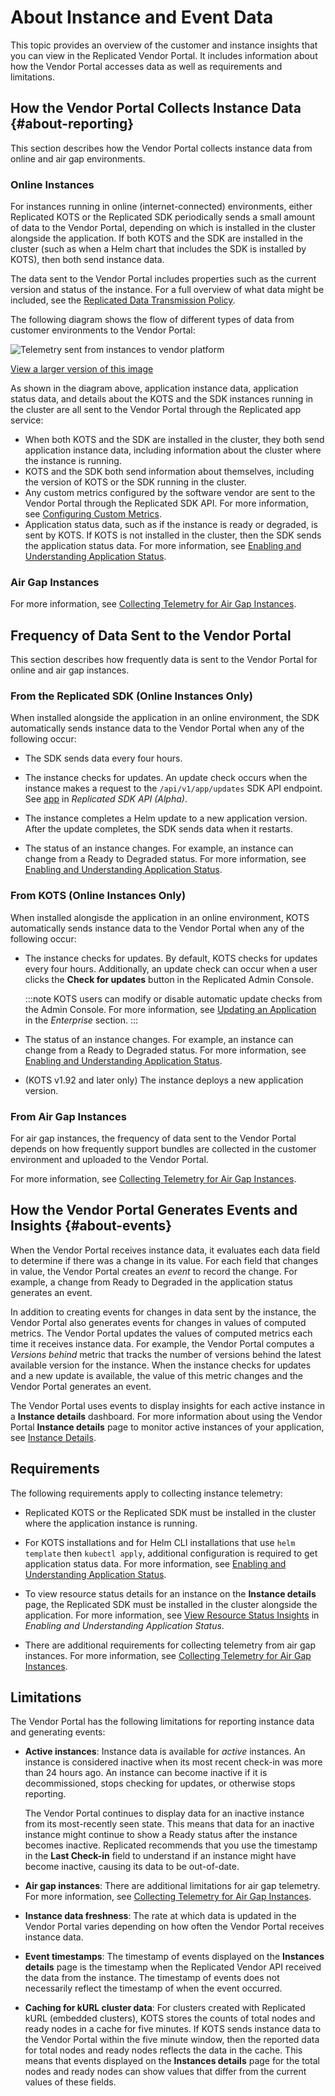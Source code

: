 
# About Instance and Event Data

This topic provides an overview of the customer and instance insights that you can view in the Replicated Vendor Portal. It includes information about how the Vendor Portal accesses data as well as requirements and limitations.  

## How the Vendor Portal Collects Instance Data {#about-reporting}

This section describes how the Vendor Portal collects instance data from online and air gap environments.

### Online Instances

For instances running in online (internet-connected) environments, either Replicated KOTS or the Replicated SDK periodically sends a small amount of data to the Vendor Portal, depending on which is installed in the cluster alongside the application. If both KOTS and the SDK are installed in the cluster (such as when a Helm chart that includes the SDK is installed by KOTS), then both send instance data.

The data sent to the Vendor Portal includes properties such as the current version and status of the instance. For a full overview of what data might be included, see the [Replicated Data Transmission Policy](https://docs.replicated.com/vendor/policies-data-transmission).

The following diagram shows the flow of different types of data from customer environments to the Vendor Portal:

![Telemetry sent from instances to vendor platform](/images/telemetry-diagram.png)

[View a larger version of this image](/images/telemetry-diagram.png)

As shown in the diagram above, application instance data, application status data, and details about the KOTS and the SDK instances running in the cluster are all sent to the Vendor Portal through the Replicated app service:
* When both KOTS and the SDK are installed in the cluster, they both send application instance data, including information about the cluster where the instance is running.
* KOTS and the SDK both send information about themselves, including the version of KOTS or the SDK running in the cluster.
* Any custom metrics configured by the software vendor are sent to the Vendor Portal through the Replicated SDK API. For more information, see [Configuring Custom Metrics](/vendor/custom-metrics).
* Application status data, such as if the instance is ready or degraded, is sent by KOTS. If KOTS is not installed in the cluster, then the SDK sends the application status data. For more information, see [Enabling and Understanding Application Status](/vendor/insights-app-status).

### Air Gap Instances

<AirGapTelemetry/>

For more information, see [Collecting Telemetry for Air Gap Instances](/vendor/telemetry-air-gap).

## Frequency of Data Sent to the Vendor Portal

This section describes how frequently data is sent to the Vendor Portal for online and air gap instances.

### From the Replicated SDK (Online Instances Only)

When installed alongside the application in an online environment, the SDK automatically sends instance data to the Vendor Portal when any of the following occur:

* The SDK sends data every four hours.

* The instance checks for updates. An update check occurs when the instance makes a request to the `/api/v1/app/updates` SDK API endpoint. See [app](/reference/replicated-sdk-apis#app) in _Replicated SDK API (Alpha)_.

* The instance completes a Helm update to a new application version. After the update completes, the SDK sends data when it restarts.

* The status of an instance changes. For example, an instance can change from a Ready to Degraded status. For more information, see [Enabling and Understanding Application Status](insights-app-status).

### From KOTS (Online Instances Only)

When installed alongisde the application in an online environment, KOTS automatically sends instance data to the Vendor Portal when any of the following occur:

* The instance checks for updates. By default, KOTS checks for updates every four hours. Additionally, an update check can occur when a user clicks the **Check for updates** button in the Replicated Admin Console. 

  :::note
  KOTS users can modify or disable automatic update checks from the Admin Console. For more information, see [Updating an Application](/enterprise/updating-apps) in the _Enterprise_ section.
  :::

* The status of an instance changes. For example, an instance can change from a Ready to Degraded status. For more information, see [Enabling and Understanding Application Status](insights-app-status).

* (KOTS v1.92 and later only) The instance deploys a new application version.

### From Air Gap Instances

For air gap instances, the frequency of data sent to the Vendor Portal depends on how frequently support bundles are collected in the customer environment and uploaded to the Vendor Portal.

For more information, see [Collecting Telemetry for Air Gap Instances](/vendor/telemetry-air-gap).

## How the Vendor Portal Generates Events and Insights {#about-events}

When the Vendor Portal receives instance data, it evaluates each data field to determine if there was a change in its value. For each field that changes in value, the Vendor Portal creates an _event_ to record the change. For example, a change from Ready to Degraded in the application status generates an event.

In addition to creating events for changes in data sent by the instance, the Vendor Portal also generates events for changes in values of computed metrics. The Vendor Portal updates the values of computed metrics each time it receives instance data. For example, the Vendor Portal computes a _Versions behind_ metric that tracks the number of versions behind the latest available version for the instance. When the instance checks for updates and a new update is available, the value of this metric changes and the Vendor Portal generates an event.

The Vendor Portal uses events to display insights for each active instance in a **Instance details** dashboard. For more information about using the Vendor Portal **Instance details** page to monitor active instances of your application, see [Instance Details](instance-insights-details).

## Requirements

The following requirements apply to collecting instance telemetry:

* Replicated KOTS or the Replicated SDK must be installed in the cluster where the application instance is running. 

* For KOTS installations and for Helm CLI installations that use `helm template` then `kubectl apply`, additional configuration is required to get application status data. For more information, see [Enabling and Understanding Application Status](/vendor/insights-app-status).

* To view resource status details for an instance on the **Instance details** page, the Replicated SDK must be installed in the cluster alongside the application. For more information, see [View Resource Status Insights](insights-app-status#resource-status) in _Enabling and Understanding Application Status_.

* There are additional requirements for collecting telemetry from air gap instances. For more information, see [Collecting Telemetry for Air Gap Instances](/vendor/telemetry-air-gap).

## Limitations

The Vendor Portal has the following limitations for reporting instance data and generating events:

* **Active instances**: Instance data is available for _active_ instances. An instance is considered inactive when its most recent check-in was more than 24 hours ago. An instance can become inactive if it is decommissioned, stops checking for updates, or otherwise stops reporting.

   The Vendor Portal continues to display data for an inactive instance from its most-recently seen state. This means that data for an inactive instance might continue to show a Ready status after the instance becomes inactive. Replicated recommends that you use the timestamp in the **Last Check-in** field to understand if an instance might have become inactive, causing its data to be out-of-date.
* **Air gap instances**: There are additional limitations for air gap telemetry. For more information, see [Collecting Telemetry for Air Gap Instances](/vendor/telemetry-air-gap).  
* **Instance data freshness**: The rate at which data is updated in the Vendor Portal varies depending on how often the Vendor Portal receives instance data.
* **Event timestamps**: The timestamp of events displayed on the **Instances details** page is the timestamp when the Replicated Vendor API received the data from the instance. The timestamp of events does not necessarily reflect the timestamp of when the event occurred.
* **Caching for kURL cluster data**: For clusters created with Replicated kURL (embedded clusters), KOTS stores the counts of total nodes and ready nodes in a cache for five minutes. If KOTS sends instance data to the Vendor Portal within the five minute window, then the reported data for total nodes and ready nodes reflects the data in the cache. This means that events displayed on the **Instances details** page for the total nodes and ready nodes can show values that differ from the current values of these fields.
